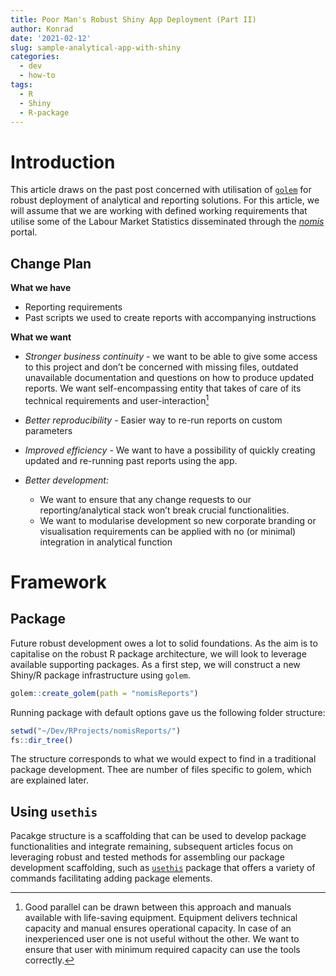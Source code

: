 ```yaml
---
title: Poor Man's Robust Shiny App Deployment (Part II)
author: Konrad
date: '2021-02-12'
slug: sample-analytical-app-with-shiny
categories:
  - dev
  - how-to
tags:
  - R
  - Shiny
  - R-package
---
```


# Introduction

This article draws on the past post concerned with utilisation of [`golem`](https://github.com/ThinkR-open/golem) for robust deployment of analytical and reporting solutions. For this article, we will assume that we are working with defined working requirements that utilise some of the Labour Market Statistics disseminated through the [*nomis*](https://www.nomisweb.co.uk) portal.

## Change Plan

**What we have**

 - Reporting requirements
 - Past scripts we used to create reports with accompanying instructions
 
**What we want**

 - *Stronger business continuity* - we want to be able to give some access to this project and don't be concerned with missing files, outdated unavailable documentation and questions on how to produce updated reports. We want self-encompassing entity that takes of care of its technical requirements and user-interaction^[Good parallel can be drawn between this approach and manuals available with life-saving equipment. Equipment delivers technical capacity and manual ensures operational capacity. In case of an inexperienced user one is not useful without the other. We want to ensure that user with minimum required capacity can use the tools correctly.]
 
 - *Better reproducibility* - Easier way to re-run reports on custom parameters
 
 - *Improved efficiency* - We want to have a possibility of quickly creating updated and re-running past reports using the app.
 
 - *Better development:*
   - We want to ensure that any change requests to our reporting/analytical stack won't break crucial functionalities.
   - We want to modularise development so new corporate branding or visualisation requirements can be applied with no (or minimal) integration in analytical function
   
# Framework

## Package

Future robust development owes a lot to solid foundations. As the aim is to capitalise on the robust R package architecture, we will look to leverage available supporting packages. As a first step, we will construct a new Shiny/R package infrastructure using `golem`.

```r
golem::create_golem(path = "nomisReports")
```

Running package with default options gave us the following folder structure:

```r
setwd("~/Dev/RProjects/nomisReports/")
fs::dir_tree()
```

The structure corresponds to what we would expect to find in a traditional package development. Thee are number of files specific to golem, which are explained later.

## Using `usethis`

Pacakge structure is a scaffolding that can be used to develop package functionalities and integrate remaining, subsequent articles focus on leveraging robust and tested methods for assembling our package development scaffolding, such as [`usethis`](https://usethis.r-lib.org) package that offers a variety of commands facilitating adding package elements.
